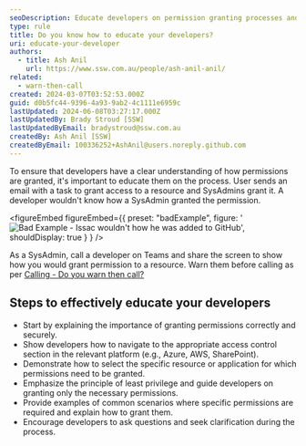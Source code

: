 ```yaml
---
seoDescription: Educate developers on permission granting processes and best practices to ensure secure and efficient resource access.
type: rule
title: Do you know how to educate your developers?
uri: educate-your-developer
authors:
  - title: Ash Anil
    url: https://www.ssw.com.au/people/ash-anil-anil/
related:
  - warn-then-call
created: 2024-03-07T03:52:53.000Z
guid: d0b5fc44-9396-4a93-9ab2-4c1111e6959c
lastUpdated: 2024-06-08T03:27:17.000Z
lastUpdatedBy: Brady Stroud [SSW]
lastUpdatedByEmail: bradystroud@ssw.com.au
createdBy: Ash Anil [SSW]
createdByEmail: 100336252+AshAnil@users.noreply.github.com
---
```


To ensure that developers have a clear understanding of how permissions are granted, it's important to educate them on the process.
User sends an email with a task to grant access to a resource and SysAdmins grant it. A developer wouldn't know how a SysAdmin granted the permission.

<figureEmbed figureEmbed={{
  preset: "badExample",
  figure: '![Bad Example - Issac wouldn\'t how he was added to GitHub](/uploads/rules/educate-your-developer/2024-03-05_16-34-15.jpg)',
  shouldDisplay: true
} } />


As a SysAdmin, call a developer on Teams and share the screen to show how you would grant permission to a resource. Warn them before calling as per [Calling - Do you warn then call?](/warn-then-call/)

## Steps to effectively educate your developers

- Start by explaining the importance of granting permissions correctly and securely.
- Show developers how to navigate to the appropriate access control section in the relevant platform (e.g., Azure, AWS, SharePoint).
- Demonstrate how to select the specific resource or application for which permissions need to be granted.
- Emphasize the principle of least privilege and guide developers on granting only the necessary permissions.
- Provide examples of common scenarios where specific permissions are required and explain how to grant them.
- Encourage developers to ask questions and seek clarification during the process.
